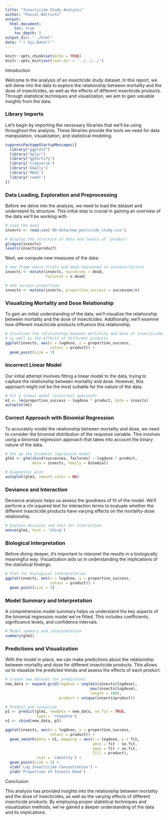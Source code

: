 ```yaml
---
title: "Insecticide Study Analysis"
author: "Pascal Bärtschi"
output:
  html_document:
    toc: true
    toc_depth: 5
output_dir: "../html"
date: "`r Sys.Date()`"
---
```


```r
knitr::opts_chunk$set(echo = TRUE)
knitr::opts_knit$set(root.dir = '../../../')
```

Introduction

Welcome to the analysis of an insecticide study dataset. In this report, we will delve into the data to explore the relationship between mortality and the dose of insecticides, as well as the effects of different insecticide products. Through statistical techniques and visualization, we aim to gain valuable insights from the data.

### Library Imports

Let's begin by importing the necessary libraries that we'll be using throughout this analysis. These libraries provide the tools we need for data manipulation, visualization, and statistical modeling.

```r

suppressPackageStartupMessages({
  library("ggplot2")
  library("dplyr")
  library("ggfortify")
  library('tidyverse')
  library('GGally')
  library('MASS')
  library('readr')
})
```

### Data Loading, Exploration and Preprocessing

Before we delve into the analysis, we need to load the dataset and understand its structure. This initial step is crucial in gaining an overview of the data we'll be working with.

```r

# Load the data
insects <- read.csv('00-data/new_pesticide_study.csv')

# Display the structure of data and levels of 'product'
glimpse(insects)
levels(insects$product)
```
Next, we compute new measures of the data:

```r
# new frame where trials and dead expressed in success/failure
insects <- mutate(insects, successes = dead, 
                  failures = n-dead)

# add success proportion
insects <- mutate(insects, proportion_success = successes/n)
```

### Visualizing Mortality and Dose Relationship

To gain an initial understanding of the data, we'll visualize the relationship between mortality and the dose of insecticides. Additionally, we'll examine how different insecticide products influence this relationship.

```r
# Visualize the relationship between mortality and dose of insecticides
# as well as the effects of different products
ggplot(insects, aes(x = logdose, y = proportion_success,
                    colour = product)) +
  geom_point(size = 3)
```

### Incorrect Linear Model

Our initial attempt involves fitting a linear model to the data, trying to capture the relationship between mortality and dose. However, this approach might not be the most suitable for the nature of the data.

```r

# Fit a linear model (incorrect approach)
m1 <- lm(proportion_success ~ logdose * product, data = insects)
autoplot(m1)
```

### Correct Approach with Binomial Regression

To accurately model the relationship between mortality and dose, we need to consider the binomial distribution of the response variable. This involves using a binomial regression approach that takes into account the binary nature of the data.

```r

# Set up the binomial regression model
glm1 <- glm(cbind(successes, failures) ~ logdose * product,
            data = insects, family = binomial)

# Diagnostic plot
autoplot(glm1, smooth.color = NA)
```

### Deviance and Interaction

Deviance analysis helps us assess the goodness of fit of the model. We'll perform a chi-squared test for interaction terms to evaluate whether the different insecticide products have varying effects on the mortality-dose relationship.

```r

# Explore deviance and test for interaction
anova(glm1, test = 'Chisq')
```

### Biological Interpretation

Before diving deeper, it's important to interpret the results in a biologically meaningful way. Visualization aids us in understanding the implications of the statistical findings.

```r

# Plot for biological interpretation
ggplot(insects, aes(x = logdose, y = proportion_success,
                    colour = product)) +
  geom_point(size = 3)
```

### Model Summary and Interpretation

A comprehensive model summary helps us understand the key aspects of the binomial regression model we've fitted. This includes coefficients, significance levels, and confidence intervals.

``` r

# Model summary and interpretation
summary(glm1)
```

### Predictions and Visualization

With the model in place, we can make predictions about the relationship between mortality and dose for different insecticide products. This allows us to visualize the predicted trends and assess the effects of each product.

```r

# Create new dataset for predictions
new_data <- expand.grid(logdose = seq(min(insects$logdose), 
                                      max(insects$logdose),
                                      length = 100),
                        product = unique(insects$product))

# Predict and visualize
p1 <- predict(glm1, newdata = new_data, se.fit = TRUE,
              type = 'response')
n1 <- cbind(new_data, p1)

ggplot(insects, aes(x = logdose, y = proportion_success,
                    colour = product)) +
  geom_smooth(data = n1, mapping = aes(x = logdose, y = fit,
                                       ymin = fit - se.fit,
                                       ymax = fit + se.fit,
                                       fill = product),
              stat = 'identity') +
  geom_point(size = 3) +
  xlab('Log Insecticide Concentration') +
  ylab('Proportion of Insects Dead')
```

Conclusion

This analysis has provided insights into the relationship between mortality and the dose of insecticides, as well as the varying effects of different insecticide products. By employing proper statistical techniques and visualization methods, we've gained a deeper understanding of the data and its implications.